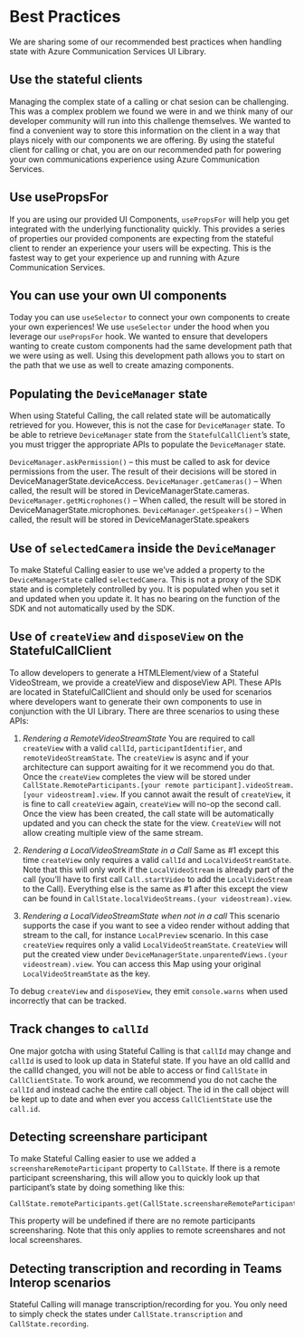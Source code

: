 
<Meta title="Stateful Client/Best Practices" />

# Best Practices

We are sharing some of our recommended best practices when handling state with Azure Communication Services UI Library.

## Use the stateful clients

Managing the complex state of a calling or chat sesion can be challenging. This was a complex problem we found we were in and we think many of our developer community
will run into this challenge themselves. We wanted to find a convenient way to store this information on the client in a way that plays nicely with our components we are offering.
By using the stateful client for calling or chat, you are on our recommended path for powering your own communications experience using Azure Communication Services.

## Use usePropsFor

If you are using our provided UI Components, `usePropsFor` will help you get integrated with the underlying functionality quickly. This provides a series of properties our
provided components are expecting from the stateful client to render an experience your users will be expecting. This is the fastest way to get your experience up and running with Azure Communication Services.

## You can use your own UI components

Today you can use `useSelector` to connect your own components to create your own experiences! We use `useSelector` under the hood when you leverage our `usePropsFor` hook.
We wanted to ensure that developers wanting to create custom components had the same development path that we were using as well. Using this development path allows
you to start on the path that we use as well to create amazing components.

## Populating the `DeviceManager` state

When using Stateful Calling, the call related state will be automatically retrieved for you.
However, this is not the case for `DeviceManager` state.
To be able to retrieve `DeviceManager` state from the `StatefulCallClient`’s state, you must trigger the appropriate APIs to populate the `DeviceManager` state.

`DeviceManager.askPermission()` – this must be called to ask for device permissions from the user. The result of their decisions will be stored in DeviceManagerState.deviceAccess.
`DeviceManager.getCameras()` – When called, the result will be stored in DeviceManagerState.cameras.
`DeviceManager.getMicrophones()` – When called, the result will be stored in DeviceManagerState.microphones.
`DeviceManager.getSpeakers()` – When called, the result will be stored in DeviceManagerState.speakers

## Use of `selectedCamera` inside the `DeviceManager`

To make Stateful Calling easier to use we’ve added a property to the `DeviceManagerState` called `selectedCamera`.
This is not a proxy of the SDK state and is completely controlled by you.
It is populated when you set it and updated when you update it. It has no bearing on the function of the SDK and not automatically used by the SDK.

## Use of `createView` and `disposeView` on the StatefulCallClient

To allow developers to generate a HTMLElement/view of a Stateful VideoStream, we provide a createView and disposeView API.
These APIs are located in StatefulCallClient and should only be used for scenarios where developers want to generate their own components to use in conjunction with the UI Library.
There are three scenarios to using these APIs:

1. _Rendering a RemoteVideoStreamState_
   You are required to call `createView` with a valid `callId`, `participantIdentifier`, and `remoteVideoStreamState`.
   The `createView` is async and if your architecture can support awaiting for it we recommend you do that.
   Once the `createView` completes the view will be stored under `CallState.RemoteParticipants.[your remote participant].videoStream.[your videostream].view`.
   If you cannot await the result of `createView`, it is fine to call `createView` again, `createView` will no-op the second call. Once the view has been created, the call state will be automatically updated and you can check the state for the view.
   `CreateView` will not allow creating multiple view of the same stream.

2. _Rendering a LocalVideoStreamState in a Call_
   Same as #1 except this time `createView` only requires a valid `callId` and `LocalVideoStreamState`.
   Note that this will only work if the `LocalVideoStream` is already part of the call (you’ll have to first call `Call.startVideo` to add the `LocalVideoStream` to the Call).
   Everything else is the same as #1 after this except the view can be found in `CallState.localVideoStreams.(your videostream).view`.

3. _Rendering a LocalVideoStreamState when not in a call_
   This scenario supports the case if you want to see a video render without adding that stream to the call, for instance `LocalPreview` scenario.
   In this case `createView` requires only a valid `LocalVideoStreamState`.
   `CreateView` will put the created view under `DeviceManagerState.unparentedViews.(your videostream).view`.
   You can access this Map using your original `LocalVideoStreamState` as the key.

To debug `createView` and `disposeView`, they emit `console.warns` when used incorrectly that can be tracked.

## Track changes to `callId`

One major gotcha with using Stateful Calling is that `callId` may change and `callId` is used to look up data in Stateful state.
If you have an old callId and the callId changed, you will not be able to access or find `CallState` in `CallClientState`.
To work around, we recommend you do not cache the `callId` and instead cache the entire call object.
The id in the call object will be kept up to date and when ever you access `CallClientState` use the `call.id`.

## Detecting screenshare participant

To make Stateful Calling easier to use we added a `screenshareRemoteParticipant` property to `CallState`.
If there is a remote participant screensharing, this will allow you to quickly look up that participant’s state by doing something like this:

```tsx
CallState.remoteParticipants.get(CallState.screenshareRemoteParticipant);
```

This property will be undefined if there are no remote participants screensharing.
Note that this only applies to remote screenshares and not local screenshares.

## Detecting transcription and recording in Teams Interop scenarios

Stateful Calling will manage transcription/recording for you.
You only need to simply check the states under `CallState.transcription` and `CallState.recording`.
